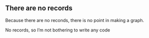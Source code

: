 
## There are no records

Because there are no reconds, there is no point in making a graph.

No records, so I'm not bothering to write any code